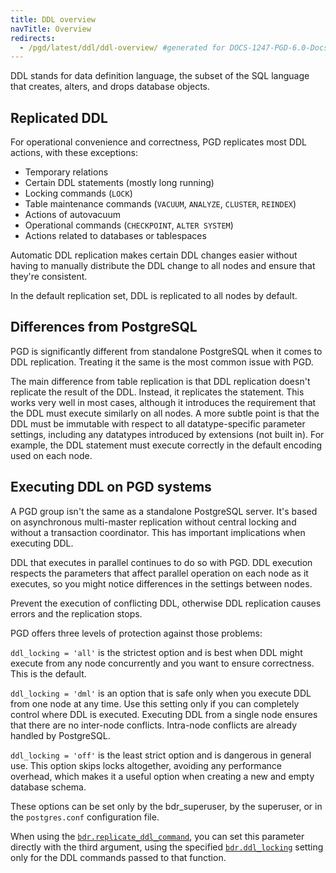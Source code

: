 ```yaml
---
title: DDL overview
navTitle: Overview
redirects:
  - /pgd/latest/ddl/ddl-overview/ #generated for DOCS-1247-PGD-6.0-Docs
---
```


DDL stands for data definition language, the subset of the SQL
language that creates, alters, and drops database objects.

## Replicated DDL

For operational convenience and correctness, PGD replicates most DDL
actions, with these exceptions:

-   Temporary relations
-   Certain DDL statements (mostly long running)
-   Locking commands (`LOCK`)
-   Table maintenance commands (`VACUUM`, `ANALYZE`, `CLUSTER`, `REINDEX`)
-   Actions of autovacuum
-   Operational commands (`CHECKPOINT`, `ALTER SYSTEM`)
-   Actions related to databases or tablespaces

Automatic DDL replication makes 
certain DDL changes easier without having to manually distribute
the DDL change to all nodes and ensure that they're consistent.

In the default replication set, DDL is replicated to all nodes by default.

## Differences from PostgreSQL

PGD is significantly different from standalone PostgreSQL when it
comes to DDL replication. Treating it the same is the most
common issue with PGD.

The main difference from table replication is that DDL replication doesn't
replicate the result of the DDL. Instead, it replicates the statement. This works
very well in most cases, although it introduces the requirement that the DDL
must execute similarly on all nodes. A more subtle point is that the DDL
must be immutable with respect to all datatype-specific parameter settings,
including any datatypes introduced by extensions (not built in).
For example, the DDL statement must execute correctly in the default
encoding used on each node.

## Executing DDL on PGD systems

A PGD group isn't the same as a standalone PostgreSQL server. It's
based on asynchronous multi-master replication without central
locking and without a transaction coordinator. This has important implications
when executing DDL.

DDL that executes in parallel continues to do so with PGD. DDL execution
respects the parameters that affect parallel operation on each node as it
executes, so you might notice differences in the settings between nodes.

Prevent the execution of conflicting DDL, otherwise DDL replication
causes errors and the replication stops.

PGD offers three levels of protection against those problems:

`ddl_locking = 'all'` is the strictest option and is best when DDL might execute
from any node concurrently and you want to ensure correctness. This is the default.

`ddl_locking = 'dml'` is an option that is safe only when you execute
DDL from one node at any time. Use this setting only
if you can completely control where DDL is executed. Executing DDL from a single node
ensures that there are no inter-node conflicts. Intra-node conflicts are already
handled by PostgreSQL.

`ddl_locking = 'off'` is the least strict option and is dangerous in general use.
This option skips locks altogether, avoiding any performance overhead, which makes
it a useful option when creating a new and empty database schema.

These options can be set only by the bdr_superuser, by the superuser, or in the `postgres.conf` configuration file.

When using the [`bdr.replicate_ddl_command`](/pgd/latest/reference/tables-views-functions/functions#bdrreplicate_ddl_command), you can set this
parameter directly with the third argument, using the specified
[`bdr.ddl_locking`](/pgd/latest/reference/tables-views-functions/pgd-settings#bdrddl_locking) setting only for the DDL commands passed to that
function.

